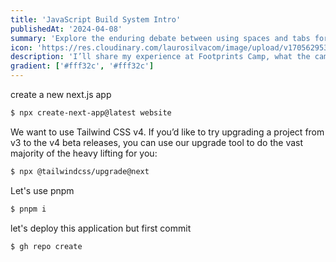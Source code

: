 ```yaml
---
title: 'JavaScript Build System Intro'
publishedAt: '2024-04-08'
summary: 'Explore the enduring debate between using spaces and tabs for code indentation, and why this choice matters more than you might think.'
icon: 'https://res.cloudinary.com/laurosilvacom/image/upload/v1705629532/laurosilvacom/icons/iw7vdsnx4p2owgjivykm.png'
description: 'I’ll share my experience at Footprints Camp, what the camp experience is like, the insights I gained, and details about the community climate action project that I decided to work on during the camp.'
gradient: ['#fff32c', '#fff32c']
---
```


create a new next.js app

```bash
$ npx create-next-app@latest website
```

We want to use Tailwind CSS v4. If you’d like to try upgrading a project from v3 to the v4 beta releases, you can use our upgrade tool to do the vast majority of the heavy lifting for you:

```bash
$ npx @tailwindcss/upgrade@next
```

Let's use pnpm

```bash
$ pnpm i
```

let's deploy this application but first commit

```bash
$ gh repo create
```

